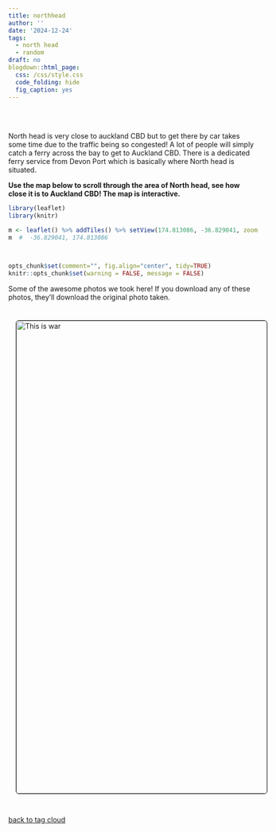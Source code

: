 ```yaml
---
title: northhead
author: ''
date: '2024-12-24'
tags:
  - north head
  - random
draft: no
blogdown::html_page:
  css: /css/style.css
  code_folding: hide
  fig_caption: yes
---
```


  <meta charset="utf-8">
  <meta name="viewport" content="width=device-width, initial-scale=1">
  <link rel="stylesheet" href="https://maxcdn.bootstrapcdn.com/bootstrap/3.4.1/css/bootstrap.min.css">
  <script src="https://ajax.googleapis.com/ajax/libs/jquery/3.7.1/jquery.min.js"></script>
  <script src="https://maxcdn.bootstrapcdn.com/bootstrap/3.4.1/js/bootstrap.min.js"></script>
<br></br>

<p>
North head is very close to auckland CBD but to get there by car takes some time due to the traffic being so congested!
A lot of people will simply catch a ferry across the bay to get to Auckland CBD. There is a dedicated ferry service from Devon Port which is basically where North head is situated.
</p>


<p><b>
Use the map below to scroll through the area of North head, see how close it is to Auckland CBD!
The map is interactive.
</p></b>

<style>

.northheadpics{


display: flex;
flex-direction: column;
justify-content: space-between;

}

.tgc{
position: relative;
bottom:0 px auto;
}

</style>



```r
library(leaflet)
library(knitr)

m <- leaflet() %>% addTiles() %>% setView(174.813086, -36.829041, zoom = 16)
m  #  -36.829041, 174.813086



opts_chunk$set(comment="", fig.align="center", tidy=TRUE)
knitr::opts_chunk$set(warning = FALSE, message = FALSE)
```

<p>
Some of the awesome photos we took here! If you download any of these photos, they'll download the original photo taken.
</p>




<div class="northheadpics">

<img style="float: left; margin: 10px 10px 15px 15px;border-radius: 6px;border: 1.0px solid black;" src="images/IMG_20170108_122558.jpg" class="img-responsive" alt="This is war" width="950" height="950"/>



</div>




<div id="tgc">

[back to tag cloud](https://nicspics.netlify.app/tags/random/)

</div>